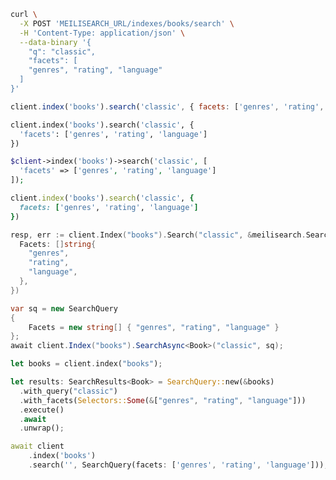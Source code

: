 <CodeGroup>

```bash cURL
curl \
  -X POST 'MEILISEARCH_URL/indexes/books/search' \
  -H 'Content-Type: application/json' \
  --data-binary '{
    "q": "classic",
    "facets": [
    "genres", "rating", "language"
  ]
}'
```

```javascript JS
client.index('books').search('classic', { facets: ['genres', 'rating', 'language'] })
```

```python Python
client.index('books').search('classic', {
  'facets': ['genres', 'rating', 'language']
})
```

```php PHP
$client->index('books')->search('classic', [
  'facets' => ['genres', 'rating', 'language']
]);
```

```ruby Ruby
client.index('books').search('classic', {
  facets: ['genres', 'rating', 'language']
})
```

```go Go
resp, err := client.Index("books").Search("classic", &meilisearch.SearchRequest{
  Facets: []string{
    "genres",
    "rating",
    "language",
  },
})
```

```csharp C#
var sq = new SearchQuery
{
    Facets = new string[] { "genres", "rating", "language" }
};
await client.Index("books").SearchAsync<Book>("classic", sq);
```

```rust Rust
let books = client.index("books");

let results: SearchResults<Book> = SearchQuery::new(&books)
  .with_query("classic")
  .with_facets(Selectors::Some(&["genres", "rating", "language"]))
  .execute()
  .await
  .unwrap();
```

```dart Dart
await client
    .index('books')
    .search('', SearchQuery(facets: ['genres', 'rating', 'language']));
```
</CodeGroup>
